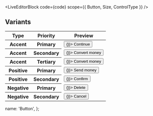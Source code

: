 
<LiveEditorBlock code={code} scope={{ Button, Size, ControlType }} />
<GeneratePropsTable componentName="Button" />

## Variants

<div className="scroll-table">
  <table className="docs-table table">
    <thead>
      <tr>
        <th>Type</th>
        <th>Priority</th>
        <th>Preview</th>
      </tr>
    </thead>
    <tbody>
      <tr>
        <th>Accent</th>
        <th>Primary</th>
        <td>
          <Button block={true} onClick={() => {}}>
            Continue
          </Button>
        </td>
      </tr>
      <tr>
        <th>Accent</th>
        <th>Secondary</th>
        <td>
          <Button priority="secondary" block={true} onClick={() => {}}>
            Convert money
          </Button>
        </td>
      </tr>
      <tr>
        <th>Accent</th>
        <th>Tertiary</th>
        <td>
          <Button priority="tertiary" block={true} onClick={() => {}}>
            Convert money
          </Button>
        </td>
      </tr>
      <tr>
        <th>Positive</th>
        <th>Primary</th>
        <td>
          <Button type="positive" block={true} onClick={() => {}}>
            Send money
          </Button>
        </td>
      </tr>
      <tr>
        <th>Positive</th>
        <th>Secondary</th>
        <td>
          <Button type="positive" priority="secondary" block={true} onClick={() => {}}>
            Confirm
          </Button>
        </td>
      </tr>
      <tr>
        <th>Negative</th>
        <th>Primary</th>
        <td>
          <Button type="negative" block={true} onClick={() => {}}>
            Delete
          </Button>
        </td>
      </tr> <tr>
        <th>Negative</th>
        <th>Secondary</th>
        <td>
          <Button type="negative" priority="secondary" block={true} onClick={() => {}}>
            Cancel
          </Button>
        </td>
      </tr>
    </tbody>
  </table>
</div>

  name: 'Button',
};
